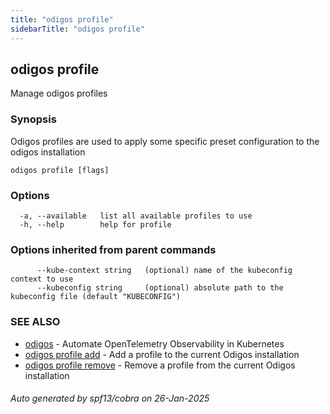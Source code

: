 ```yaml
---
title: "odigos profile"
sidebarTitle: "odigos profile"
---
```

## odigos profile

Manage odigos profiles

### Synopsis

Odigos profiles are used to apply some specific preset configuration to the odigos installation

```
odigos profile [flags]
```

### Options

```
  -a, --available   list all available profiles to use
  -h, --help        help for profile
```

### Options inherited from parent commands

```
      --kube-context string   (optional) name of the kubeconfig context to use
      --kubeconfig string     (optional) absolute path to the kubeconfig file (default "KUBECONFIG")
```

### SEE ALSO

* [odigos](/cli/odigos)	 - Automate OpenTelemetry Observability in Kubernetes
* [odigos profile add](/cli/odigos_profile_add)	 - Add a profile to the current Odigos installation
* [odigos profile remove](/cli/odigos_profile_remove)	 - Remove a profile from the current Odigos installation

###### Auto generated by spf13/cobra on 26-Jan-2025
